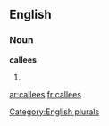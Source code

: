 ==English==

===Noun===
'''callees'''

# {{plural of|[[callee]]}}

[[Category:English plurals]]

[[ar:callees]]
[[fr:callees]]